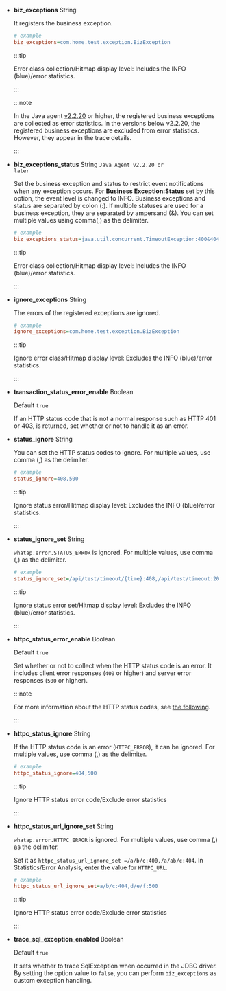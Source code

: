 - **biz_exceptions** <span class='type'>String</span>

  It registers the business exception.

  ```ini title="whatap.conf"
  # example
  biz_exceptions=com.home.test.exception.BizException
  ```

  :::tip

  Error class collection/Hitmap display level: Includes the <span class="normal">INFO</span> (blue)/error statistics.

  :::

  :::note

  In the Java agent [v2.2.20](../release-notes/java/java-2_2_20) or higher, the registered business exceptions are collected as error statistics. In the versions below v2.2.20, the registered business exceptions are excluded from error statistics. However, they appear in the trace details.

  :::

- **biz_exceptions_status** <span class='type'>String</span> <code class='my'>Java Agent v2.2.20 or later</code>

  Set the business exception and status to restrict event notifications when any exception occurs. For **Business Exception:Status** set by this option, the event level is changed to <span class="normal">INFO</span>. Business exceptions and status are separated by colon (:). If multiple statuses are used for a business exception, they are separated by ampersand (&). You can set multiple values using comma(,) as the delimiter.

  ```ini title='whatap.conf'
  # example
  biz_exceptions_status=java.util.concurrent.TimeoutException:400&404&408,java.lang.Exception:200
  ```

  :::tip

  Error class collection/Hitmap display level: Includes the <span class="normal">INFO</span> (blue)/error statistics.

  :::

- **ignore_exceptions** <span class='type'>String</span>

  The errors of the registered exceptions are ignored.

  ```ini title="whatap.conf"
  # example
  ignore_exceptions=com.home.test.exception.BizException
  ```

  :::tip

  Ignore error class/Hitmap display level: Excludes the <span class="normal">INFO</span> (blue)/error statistics.

  :::

- **transaction_status_error_enable** <span class='type'>Boolean</span>

  Default `true`

  If an HTTP status code that is not a normal response such as HTTP 401 or 403, is returned, set whether or not to handle it as an error.

- **status_ignore** <span class='type'>String</span>

  You can set the HTTP status codes to ignore. For multiple values, use comma (,) as the delimiter.

  ```ini title='whatap.conf'
  # example
  status_ignore=408,500
  ```

  :::tip

  Ignore status error/Hitmap display level: Excludes the <span class="normal">INFO</span> (blue)/error statistics.

  :::

- **status_ignore_set** <span class='type'>String</span>

  `whatap.error.STATUS_ERROR` is ignored. For multiple values, use comma (,) as the delimiter.

  ```ini title='whatap.conf'
  # example
  status_ignore_set=/api/test/timeout/{time}:408,/api/test/timeout:200,/error:500
  ```

  :::tip

  Ignore status error set/Hitmap display level: Excludes the <span class="normal">INFO</span> (blue)/error statistics.

  :::

- **httpc_status_error_enable** <span class='type'>Boolean</span>

  Default `true`

  Set whether or not to collect when the HTTP status code is an error. It includes client error responses (`400` or higher) and server error responses (`500` or higher).

  :::note

  For more information about the HTTP status codes, see [the following](https://developer.mozilla.org/docs/Web/HTTP/Status).

  :::

- **httpc_status_ignore** <span class='type'>String</span>

  If the HTTP status code is an error (`HTTPC_ERROR`), it can be ignored. For multiple values, use comma (,) as the delimiter.

  ```ini title='whatap.conf'
  # example
  httpc_status_ignore=404,500
  ```

  :::tip

  Ignore HTTP status error code/Exclude error statistics

  :::

- **httpc_status_url_ignore_set** <span class='type'>String</span>

  `whatap.error.HTTPC_ERROR` is ignored. For multiple values, use comma (,) as the delimiter.

  Set it as `httpc_status_url_ignore_set =/a/b/c:400,/a/ab/c:404`. In Statistics/Error Analysis, enter the value for `HTTPC_URL`.

  ```ini title='whatap.conf'
  # example
  httpc_status_url_ignore_set=a/b/c:404,d/e/f:500
  ```

  :::tip

  Ignore HTTP status error code/Exclude error statistics

  :::

- **trace_sql_exception_enabled** <span class='type'>Boolean</span>

  Default `true`

  It sets whether to trace SqlException when occurred in the JDBC driver. By setting the option value to `false`, you can perform `biz_exceptions` as custom exception handling.
